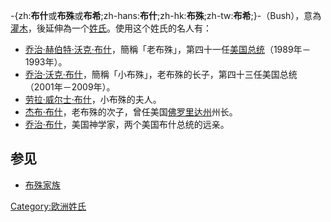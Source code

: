 {{noteTA
|T=zh:布什;zh-hans:布什;zh-hk:布殊;zh-tw:布希;
|1=zh:布什;zh-hans:布什;zh-hk:布殊;zh-tw:布希;
}}

-{zh:'''布什'''或'''布殊'''或'''布希''';zh-hans:'''布什''';zh-hk:'''布殊''';zh-tw:'''布希''';}-（Bush），意為[[灌木|灌木]]，後延伸為一个[[姓氏|姓氏]]。使用这个姓氏的名人有：

*[[乔治·赫伯特·沃克·布什|乔治·赫伯特·沃克·布什]]，簡稱「老布殊」，第四十一任[[美国总统|美国总统]]（1989年－1993年）。
*[[乔治·沃克·布什|乔治·沃克·布什]]，簡稱「小布殊」，老布殊的长子，第四十三任美国总统（2001年－2009年）。
*[[劳拉·威尔士·布什|劳拉·威尔士·布什]]，小布殊的夫人。
*[[杰布·布什|杰布·布什]]，老布殊的次子，曾任美国[[佛罗里达州|佛罗里达州]]州长。
*[[乔治·布什_(神学家)|乔治·布什]]，美国神学家，两个美国布什总统的远亲。

== 参见 ==
*[[:Category:布殊家族|布殊家族]]

{{Disambiguation|Bush|Cat=二字姓氏译名消歧义}}
[[Category:欧洲姓氏|Category:欧洲姓氏]]